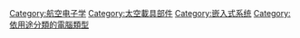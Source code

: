 [[Category:航空电子学|Category:航空电子学]]
[[Category:太空載具部件|Category:太空載具部件]]
[[Category:嵌入式系统|Category:嵌入式系统]]
[[Category:依用途分類的電腦類型|Category:依用途分類的電腦類型]]
